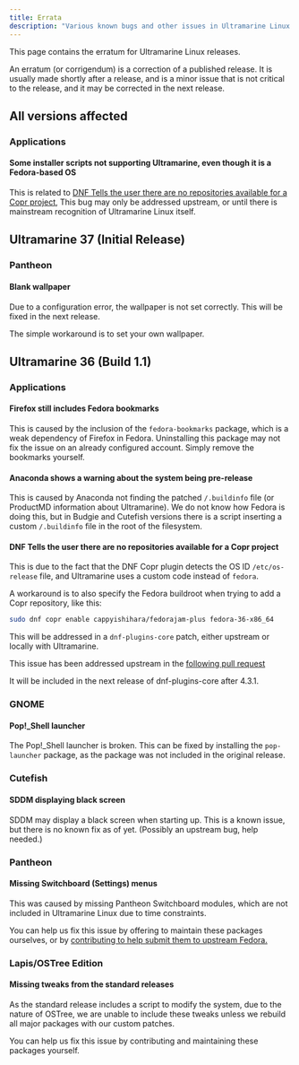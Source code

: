 ```yaml
---
title: Errata
description: "Various known bugs and other issues in Ultramarine Linux."
---
```



This page contains the erratum for Ultramarine Linux releases.

An erratum (or corrigendum) is a correction of a published release. It is usually made shortly after a release, and is a minor issue that is not critical to the release, and it may be corrected in the next release.

## All versions affected

### Applications

#### Some installer scripts not supporting Ultramarine, even though it is a Fedora-based OS

This is related to [DNF Tells the user there are no repositories available for a Copr project](#dnf-tells-the-user-there-are-no-repositories-available-for-a-copr-project), This bug may only be addressed upstream, or until there is mainstream recognition of Ultramarine Linux itself.

## Ultramarine 37 (Initial Release)

### Pantheon

#### Blank wallpaper

Due to a configuration error, the wallpaper is not set correctly. This will be fixed in the next release.

The simple workaround is to set your own wallpaper.

## Ultramarine 36 (Build 1.1)

### Applications

#### Firefox still includes Fedora bookmarks

This is caused by the inclusion of the `fedora-bookmarks` package, which is a weak dependency of Firefox in Fedora. Uninstalling this package may not fix the issue on an already configured account. Simply remove the bookmarks yourself.

#### Anaconda shows a warning about the system being pre-release

This is caused by Anaconda not finding the patched `/.buildinfo` file (or ProductMD information about Ultramarine). We do not know how Fedora is doing this, but in Budgie and Cutefish versions there is a script inserting a custom `/.buildinfo` file in the root of the filesystem.

#### DNF Tells the user there are no repositories available for a Copr project

This is due to the fact that the DNF Copr plugin detects the OS ID `/etc/os-release` file, and Ultramarine uses a custom code instead of `fedora`.

A workaround is to also specify the Fedora buildroot when trying to add a Copr repository, like this:

```bash
sudo dnf copr enable cappyishihara/fedorajam-plus fedora-36-x86_64
```

This will be addressed in a `dnf-plugins-core` patch, either upstream or locally with Ultramarine.

This issue has been addressed upstream in the [following pull request](https://github.com/rpm-software-management/dnf-plugins-core/pull/463)

It will be included in the next release of dnf-plugins-core after 4.3.1.

### GNOME

#### Pop!\_Shell launcher

The Pop!\_Shell launcher is broken. This can be fixed by installing the `pop-launcher` package, as the package was not included in the original release.

### Cutefish

#### SDDM displaying black screen

SDDM may display a black screen when starting up. This is a known issue, but there is no known fix as of yet. (Possibly an upstream bug, help needed.)

### Pantheon

#### Missing Switchboard (Settings) menus

This was caused by missing Pantheon Switchboard modules, which are not included in Ultramarine Linux due to time constraints.

You can help us fix this issue by offering to maintain these packages ourselves, or by [contributing to help submit them to upstream Fedora.](https://fedoraproject.org/wiki/SIGs/Pantheon)

### Lapis/OSTree Edition

#### Missing tweaks from the standard releases

As the standard release includes a script to modify the system, due to the nature of OSTree, we are unable to include these tweaks unless we rebuild all major packages with our custom patches.

You can help us fix this issue by contributing and maintaining these packages yourself.
